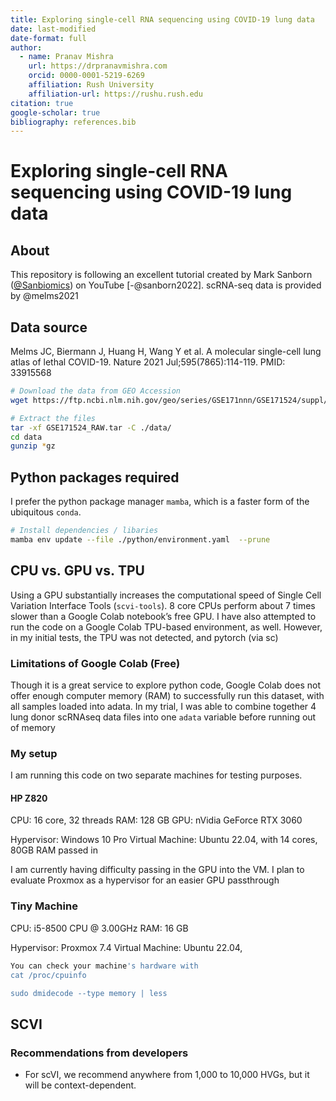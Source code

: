 ```yaml
---
title: Exploring single-cell RNA sequencing using COVID-19 lung data
date: last-modified
date-format: full
author:
  - name: Pranav Mishra
    url: https://drpranavmishra.com
    orcid: 0000-0001-5219-6269 
    affiliation: Rush University
    affiliation-url: https://rushu.rush.edu 
citation: true
google-scholar: true       
bibliography: references.bib
---
```


# Exploring single-cell RNA sequencing using COVID-19 lung data

## About

This repository is following an excellent tutorial created by Mark Sanborn  ([\@Sanbiomics](https://www.youtube.com/@sanbomics)) on YouTube [-@sanborn2022]. scRNA-seq data is provided by @melms2021

## Data source

Melms JC, Biermann J, Huang H, Wang Y et al. A molecular single-cell lung atlas of lethal COVID-19. Nature 2021 Jul;595(7865):114-119. PMID: 33915568

``` sh
# Download the data from GEO Accession
wget https://ftp.ncbi.nlm.nih.gov/geo/series/GSE171nnn/GSE171524/suppl/GSE171524_RAW.tar

# Extract the files
tar -xf GSE171524_RAW.tar -C ./data/
cd data
gunzip *gz
```

## Python packages required

I prefer the python package manager `mamba`, which is a faster form of the ubiquitous `conda`. 

``` sh
# Install dependencies / libaries
mamba env update --file ./python/environment.yaml  --prune
```
## CPU vs. GPU vs. TPU

Using a GPU substantially increases the computational speed of Single Cell Variation Interface Tools (`scvi-tools`). 8 core CPUs perform about 7 times slower than a Google Colab notebook's free GPU. I have also attempted to run the code on a Google Colab TPU-based environment, as well. However, in my initial tests, the TPU was not detected, and pytorch (via sc)

### Limitations of Google Colab (Free)
Though it is a great service to explore python code, Google Colab does not offer enough computer memory (RAM) to successfully run this dataset, with all samples loaded into adata. In my trial, I was able to combine together 4 lung donor scRNAseq data files into one `adata` variable before running out of memory

### My setup
I am running this code on two separate machines for testing purposes.

#### HP Z820
CPU: 16 core, 32 threads
RAM: 128 GB
GPU: nVidia GeForce RTX 3060

Hypervisor: Windows 10 Pro
Virtual Machine: Ubuntu 22.04, with 14 cores, 80GB RAM passed in

::: {.callout-note}
I am currently having difficulty passing in the GPU into the VM. I plan to evaluate Proxmox as a hypervisor for an easier GPU passthrough
:::

### Tiny Machine
CPU: i5-8500 CPU @ 3.00GHz
RAM: 16 GB

Hypervisor: Proxmox 7.4
Virtual Machine: Ubuntu 22.04,

::: {.callout-note}
```sh
You can check your machine's hardware with
cat /proc/cpuinfo

sudo dmidecode --type memory | less
```
:::

## SCVI

### Recommendations from developers

- For scVI, we recommend anywhere from 1,000 to 10,000 HVGs, but it will be context-dependent.
